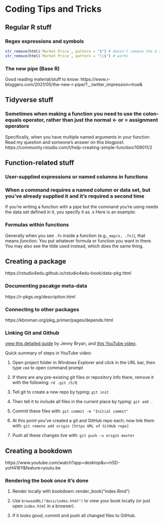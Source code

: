 # Coding Tips and Tricks


## Regular R stuff

### Regex expressions and symbols

```r
str_remove(html$`Market Price`, pattern = "$") # doesn't remove the $ sign
str_remove(html$`Market Price`, pattern = "\\$") # works
```


### The new pipe (Base R)

Good reading material/stuff to know: https://www.r-bloggers.com/2021/05/the-new-r-pipe/?__twitter_impression=true&


## Tidyverse stuff

### Sometimes when making a function you need to use the colon-equals operator, rather than just the normal <- or = assignment operators

Specifically, when you have multiple named arguments in your function
Read my question and someone's answer on this blogpost: https://community.rstudio.com/t/help-creating-simple-function/109011/2


## Function-related stuff

### User-supplied expressions or named columns in functions


### When a command requires a named column or data set, but you've already supplied it and it's required a second time
If you're writing a function with a pipe but the command you're using needs the data set defined in it, you specify it as .x
Here is an example:


### Formulas within functions

Generally when you see `.fn` inside a function (e.g., `map(x, .fn)`), that means *function*. You put whatever formula or function you want in there. You may also see the tilde used instead, which does the same thing.


## Creating a package

https://rstudio4edu.github.io/rstudio4edu-book/data-pkg.html


### Documenting pacakge meta-data
https://r-pkgs.org/description.html

### Connecting to other packages
https://kbroman.org/pkg_primer/pages/depends.html


### Linking Git and Github
[view this detailed guide](https://r-pkgs.org/git.html#git-rstudio) by Jenny Bryan, and [this YouTube video](https://www.youtube.com/watch?v=XbSwdHBiO4E).

Quick summary of steps in YouTube video:

1. Open project folder in Windows Explorer and click in the URL bar, then type `cmd` to open command prompt

2. If there are any pre-existing git files or repository info there, remove it with the following: `rd .git /S/Q`

3. Tell git to create a new repo by typing: `git init`

4. Then tell it to include all files in the current place by typing: `git add .`

5. Commit these files with: `git commit -m "Initial commit"`

6. At this point you've created a git and GitHub repo each; now link them with: `git remote add origin [https URL of GitHub repo]`

7. Push all these changes live with: `git push -u origin master`


## Creating a bookdown
https://www.youtube.com/watch?app=desktop&v=m5D-yoH416Y&feature=youtu.be


### Rendering the book once it's done

1. Render locally with bookdown::render_book("index.Rmd")

2. Use `browseURL("docs/index.html")` to view your book locally (or just open `index.html` in a browser).

3. If it looks good, commit and push all changed files to GitHub.

